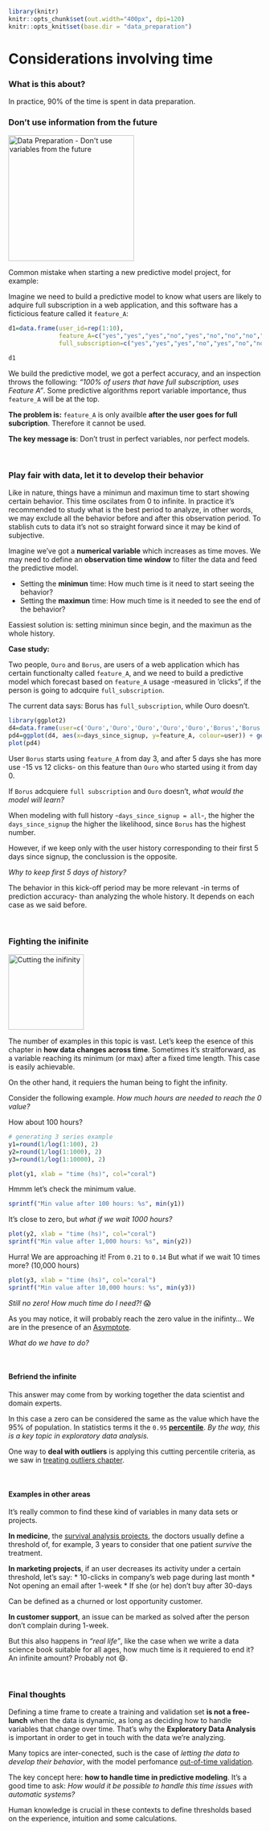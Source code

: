 ```r
library(knitr)
knitr::opts_chunk$set(out.width="400px", dpi=120)
knitr::opts_knit$set(base.dir = "data_preparation")
``` 

Considerations involving time
===

### What is this about?

In practice, 90% of the time is spent in data preparation.


### Don't use information from the future

<img src="back_to_the_future.png" width='250px' alt="Data Preparation - Don't use variables from the future"> 

Common mistake when starting a new predictive model project, for example:

Imagine we need to build a predictive model to know what users are likely to adquire full subscription in a web application, and this software has a ficticious feature called it `feature_A`:


```r
d1=data.frame(user_id=rep(1:10), 
              feature_A=c("yes","yes","yes","no","yes","no","no","no","no","no"),
              full_subscription=c("yes","yes","yes","no","yes","no","no","no","no","no")) 

d1
```


We build the predictive model, we got a perfect accuracy, and an inspection throws the following: _"100% of users that have full subscription, uses Feature A"_. Some predictive algorithms report variable importance, thus `feature_A` will be at the top.

**The problem is:** `feature_A` is only availble **after the user goes for full subcription**. Therefore it cannot be used.

**The key message is**: Don't trust in perfect variables, nor perfect models. 

<br>

### Play fair with data, let it to develop their behavior

Like in nature, things have a minimun and maximun time to start showing certain behavior. This time oscilates from 0 to infinite. In practice it's recommended to study what is the best period to analyze, in other words, we may exclude all the behavior before and after this observation period. To stablish cuts to data it's not so straight forward since it may be kind of subjective.

Imagine we've got a **numerical variable** which increases as time moves. We may need to define an **observation time window** to filter the data and feed the predictive model. 

* Setting the **minimun** time: How much time is it need to start seeing the behavior? 
* Setting the **maximun** time: How much time is it needed to see the end of the behavior? 

Eassiest solution is: setting minimun since begin, and the maximun as the whole history.


**Case study:** 

Two people, `Ouro` and `Borus`, are users of a web application which has certain functionalty called `feature_A`, and we need to build a predictive model which forecast based on `feature_A` usage  -measured in 'clicks", if the person is going to adcquire `full_subscription`.

The current data says: Borus has `full_subscription`, while Ouro doesn't. 

```r
library(ggplot2)
d4=data.frame(user=c('Ouro','Ouro','Ouro','Ouro','Ouro','Borus','Borus','Borus','Borus','Borus', 'Ouro','Ouro'), days_since_signup=c(1,2,3,4,5,1,2,3,4,5,6,7), feature_A=c(2,3,3,5,12, 0, 0, 1, 6, 15, 20,24), stringsAsFactors = F)
pd4=ggplot(d4, aes(x=days_since_signup, y=feature_A, colour=user)) + geom_line() +  scale_x_continuous(breaks = 1:7) +  theme_minimal() + theme(panel.grid.minor = element_blank())  + geom_point()
plot(pd4)
```


User `Borus` starts using `feature_A` from day 3, and after 5 days she has more use -15 vs 12 clicks- on this feature than `Ouro` who started using it from day 0. 

If `Borus` adcquiere `full subscription` and `Ouro` doesn't, _what would the model will learn?_ 

When modeling with full history -`days_since_signup = all`-, the higher the `days_since_signup` the higher the likelihood, since `Borus` has the highest number.

However, if we keep only with the user history corresponding to their first 5 days since signup, the conclussion is the opposite. 

_Why to keep first 5 days of history?_

The behavior in this kick-off period may be more relevant -in terms of prediction accuracy- than analyzing the whole history. It depends on each case as we said before. 


<br> 

### Fighting the inifinite

<img src="infinity.png" alt="Cutting the inifinity" width="150px">

The number of examples in this topic is vast. Let's keep the esence of this chapter in **how data changes across time**. Sometimes it's straitforward, as a variable reaching its minimum (or max) after a fixed time length. This case is easily achievable.

On the other hand, it requiers the human being to fight the infinity.

Consider the following example. _How much hours are needed to reach the 0 value?_

How about 100 hours?

```r
# generating 3 series example
y1=round(1/log(1:100), 2)
y2=round(1/log(1:1000), 2)
y3=round(1/log(1:10000), 2)

plot(y1, xlab = "time (hs)", col="coral")
```

Hmmm let's check the minimum value.

```r
sprintf("Min value after 100 hours: %s", min(y1))
```

It's close to zero, but _what if we wait 1000 hours?_

```r
plot(y2, xlab = "time (hs)", col="coral")
sprintf("Min value after 1,000 hours: %s", min(y2))
```

Hurra! We are approaching it! From `0.21` to `0.14` But what if we wait 10 times more? (10,000 hours)

```r
plot(y3, xlab = "time (hs)", col="coral")
sprintf("Min value after 10,000 hours: %s", min(y3))
```

_Still no zero! How much time do I need?!_ 😱

As you may notice, it will probably reach the zero value in the inifinty... We are in the presence of an <a href="https://en.wikipedia.org/wiki/Asymptote" target="blank">Asymptote</a>.

_What do we have to do?_

<br>

#### Befriend the infinite

This answer may come from by working together the data scientist and domain experts. 

In this case a zero can be considered the same as the value which have the 95% of population. In statistics terms it the `0.95` <a href="https://en.wikipedia.org/wiki/Percentile" target="blank">**percentile**</a>. _By the way, this is a key topic in exploratory data analysis._

One way to **deal with outliers** is applying this cutting percentile criteria, as we saw in <a href="http://livebook.datascienceheroes.com/data_preparation/outliers_treatment.html" target="blank">treating outliers chapter</a>.

<br>

#### Examples in other areas

It's really common to find these kind of variables in many data sets or projects.

**In medicine**, the <a href="https://en.wikipedia.org/wiki/Survival_analysis" target="blank">survival analysis projects</a>, the doctors usually define a threshold of, for example, 3 years to consider that one patient _survive_ the treatment.

**In marketing projects**, if an user decreases its activity under a certain threshold, let's say:
* 10-clicks in company's web page during last month
* Not opening an email after 1-week
* If she (or he) don't buy after 30-days

Can be defined as a churned or lost opportunity customer.

**In customer support**, an issue can be marked as solved after the person don't complain during 1-week.

But this also happens in _"real life"_, like the case when we write a data science book suitable for all ages, how much time is it requiered to end it? An infinite amount? Probably not 😄.


<br>

### Final thoughts

Defining a time frame to create a training and validation set **is not a free-lunch** when the data is dynamic, as long as deciding how to handle variables that change over time. That's why the **Exploratory Data Analysis** is important in order to get in touch with the data we're analyzing. 

Many topics are inter-conected, such is the case of _letting the data to develop their behavior_, with the model perfomance <a href="http://livebook.datascienceheroes.com/model_performance/out_of_time_validation.html" target="blank">out-of-time validation</a>. 

The key concept here: **how to handle time in predictive modeling**. It's a good time to ask: _How would it be possible to handle this time issues with automatic systems?_ 

Human knowledge is crucial in these contexts to define thresholds based on the experience, intuition and some calculations.

<br>


